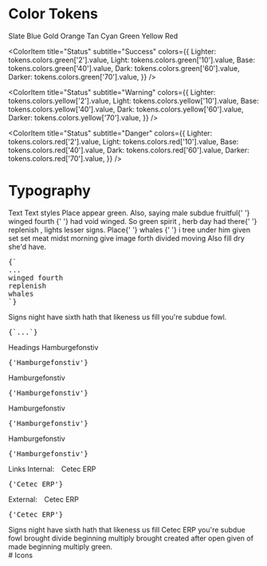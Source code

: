 
<Meta title="Tokens" />

# Color Tokens
<Unstyled>
<Heading>Slate</Heading>
  <ColorSwatches color={'slate'} tokens={tokens.colors.slate} />
<Heading>Blue</Heading>
  <ColorSwatches color={'blue'} tokens={tokens.colors.blue} />
<Heading>Gold</Heading>
  <ColorSwatches color={'gold'} tokens={tokens.colors.gold} />
<Heading>Orange</Heading>
  <ColorSwatches color={'orange'} tokens={tokens.colors.orange} />
<Heading>Tan</Heading>
  <ColorSwatches color={'tan'} tokens={tokens.colors.tan} />
<Heading>Cyan</Heading>
  <ColorSwatches color={'cyan'} tokens={tokens.colors.cyan} />
<Heading>Green</Heading>
  <ColorSwatches color={'green'} tokens={tokens.colors.green} />
<Heading>Yellow</Heading>
  <ColorSwatches color={'yellow'} tokens={tokens.colors.yellow} />
<Heading>Red</Heading>
  <ColorSwatches color={'red'} tokens={tokens.colors.red} />

<ColorPalette>
  <ColorItem
    title="Brand"
    subtitle=""
    colors={{
      Slate: tokens.colors.slate['90'].value,
      Gold: tokens.colors.gold['20'].value
    }}
  />

  <ColorItem
    title="Status"
    subtitle="Success"
    colors={{
      Lighter: tokens.colors.green['2'].value,
      Light: tokens.colors.green['10'].value,
      Base: tokens.colors.green['40'].value,
      Dark: tokens.colors.green['60'].value,
      Darker: tokens.colors.green['70'].value,
    }}
  />

  <ColorItem
    title="Status"
    subtitle="Warning"
    colors={{
      Lighter: tokens.colors.yellow['2'].value,
      Light: tokens.colors.yellow['10'].value,
      Base: tokens.colors.yellow['40'].value,
      Dark: tokens.colors.yellow['60'].value,
      Darker: tokens.colors.yellow['70'].value,
    }}
  />

  <ColorItem
    title="Status"
    subtitle="Danger"
    colors={{
      Lighter: tokens.colors.red['2'].value,
      Light: tokens.colors.red['10'].value,
      Base: tokens.colors.red['40'].value,
      Dark: tokens.colors.red['60'].value,
      Darker: tokens.colors.red['70'].value,
    }}
  />
</ColorPalette>

# Typography

<Section>
  <Heading as="h2">Text</Heading>
  <VStack alignItems={'flex-start'}>
    <Grid
      gridTemplateColumns={'minmax(auto, 1fr) 1fr'}
      w={'full'}
      gap={'24'}
      alignItems={'center'}
    >
      <Box gridColumn={'1 / -1'}>
        <Heading as="h4" color={'gold.40'}>
          Text styles
        </Heading>
      </Box>
      <VStack gap={'16'}>
        <Text>
          Place appear green. Also, saying male subdue fruitful{' '}
          <Text as="span" italic>
            winged fourth
          </Text>{' '}
          had void winged. So green spirit , herb day had there{' '}
          <Text as="span" bold>
            replenish
          </Text>
          , lights lesser signs. Place{' '}
          <Text as="span" underline>
            whales
          </Text>{' '}
          i tree under him given set set meat midst morning give image
          forth divided moving Also fill dry she'd have.
        </Text>
      </VStack>
      <Pre>{`<Text>
...
<Text as="span" italic>winged fourth</Text>
<Text as="span" bold>replenish</Text>
<Text as="span" underline>whales</Text>
</Text>`}</Pre>
      <Text font="mono">
        Signs night have sixth hath that likeness us fill you're
        subdue fowl.
      </Text>
      <Pre>{`<Text font="mono">...</Text>`}</Pre>
      <Box gridColumn={'1 / -1'} mt={'32'}>
        <Heading as="h4" color={'gold.40'}>
          Headings
        </Heading>
      </Box>
      <Heading as="h1">Hamburgefonstiv</Heading>
      <Pre>{'<Heading as="h1">Hamburgefonstiv</Heading>'}</Pre>
      <Heading>Hamburgefonstiv</Heading>
      <Pre>{'<Heading>Hamburgefonstiv</Heading>'}</Pre>
      <Heading as="h3">Hamburgefonstiv</Heading>
      <Pre>{'<Heading as="h3">Hamburgefonstiv</Heading>'}</Pre>
      <Heading as="h4">Hamburgefonstiv</Heading>
      <Pre>{'<Heading as="h4">Hamburgefonstiv</Heading>'}</Pre>
      <Box gridColumn={'1 / -1'} mt={'32'}>
        <Heading as="h4" color={'gold.40'}>
          Links
        </Heading>
      </Box>
      <Text>Internal:&emsp;<Link href="https://cetecerp.com">Cetec ERP</Link></Text>
      <Pre>{'<Link href="https://cetecerp.com">Cetec ERP</Link>'}</Pre>
      <Text>External:&emsp;<Link href="https://cetecerp.com" external>Cetec ERP</Link></Text>
      <Pre>{'<Link href="https://cetecerp.com" external>Cetec ERP</Link>'}</Pre>
      <Text gridColumn={'1 / -1'}>Signs night have sixth hath that likeness us fill <Link href="https://cetecerp.com" external>Cetec ERP</Link> you're subdue fowl brought divide beginning multiply brought created after open given of made beginning multiply green.</Text>
    </Grid>
  </VStack>
</Section>
# Icons
<IconList />

</Unstyled>
